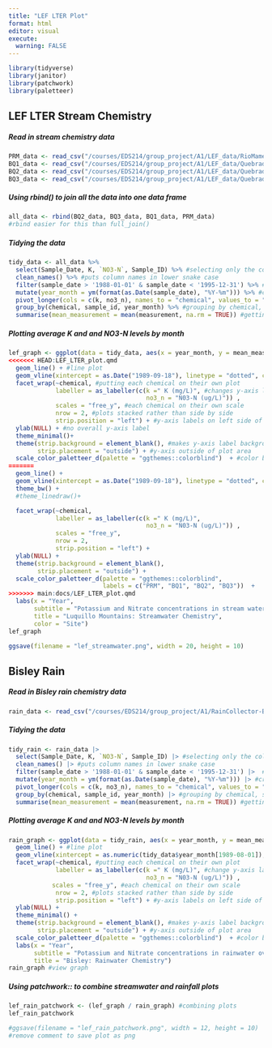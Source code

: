 ```yaml
---
title: "LEF LTER Plot"
format: html
editor: visual
execute: 
  warning: FALSE
---
```


```r
library(tidyverse)
library(janitor)
library(patchwork)
library(paletteer)
```

## LEF LTER Stream Chemistry

##### Read in stream chemistry data

```r
PRM_data <- read_csv("/courses/EDS214/group_project/A1/LEF_data/RioMameyesPuenteRoto.csv") 
BQ1_data <- read_csv("/courses/EDS214/group_project/A1/LEF_data/QuebradaCuenca1-Bisley.csv") 
BQ2_data <- read_csv("/courses/EDS214/group_project/A1/LEF_data/QuebradaCuenca2-Bisley.csv") 
BQ3_data <- read_csv("/courses/EDS214/group_project/A1/LEF_data/QuebradaCuenca3-Bisley.csv")
```

##### Using rbind() to join all the data into one data frame

```r
all_data <- rbind(BQ2_data, BQ3_data, BQ1_data, PRM_data) 
#rbind easier for this than full_join()
```

##### Tidying the data

```r
tidy_data <- all_data %>%
  select(Sample_Date, K, `NO3-N`, Sample_ID) %>% #selecting only the columns (variables) we need
  clean_names() %>% #puts column names in lower snake case
  filter(sample_date > '1988-01-01' & sample_date < '1995-12-31') %>% #filtering dates to only include data in the original plots time period
  mutate(year_month = ym(format(as.Date(sample_date), "%Y-%m"))) %>% #creating a year_month variable that does not include day
  pivot_longer(cols = c(k, no3_n), names_to = "chemical", values_to = "measurement") %>% #pivot to have k and no3_n in one column "chemical" and the values in "measurement"
  group_by(chemical, sample_id, year_month) %>% #grouping by chemical, site, and the year_month
  summarise(mean_measurement = mean(measurement, na.rm = TRUE)) #getting the avg of each chemical by month
```

##### Plotting average K and and NO3-N levels by month

```r
lef_graph <- ggplot(data = tidy_data, aes(x = year_month, y = mean_measurement, color = sample_id)) +
<<<<<<< HEAD:LEF_LTER_plot.qmd
  geom_line() + #line plot
  geom_vline(xintercept = as.Date("1989-09-18"), linetype = "dotted", color = "black") + #vert. line indicating when there was a hurricane
  facet_wrap(~chemical, #putting each chemical on their own plot
             labeller = as_labeller(c(k =" K (mg/L)", #changes y-axis labels
                                      no3_n = "N03-N (ug/L)")) ,
             scales = "free_y", #each chemical on their own scale
             nrow = 2, #plots stacked rather than side by side
             strip.position = "left") + #y-axis labels on left side of plot
  ylab(NULL) + #no overall y-axis label
  theme_minimal()+
  theme(strip.background = element_blank(), #makes y-axis label background blank
        strip.placement = "outside") + #y-axis outside of plot area
  scale_color_paletteer_d(palette = "ggthemes::colorblind")  + #color blind friendly theme
=======
  geom_line() +
  geom_vline(xintercept = as.Date("1989-09-18"), linetype = "dotted", color = "black") +
  theme_bw() +
  #theme_linedraw()+

  facet_wrap(~chemical,
             labeller = as_labeller(c(k =" K (mg/L)",
                                      no3_n = "N03-N (ug/L)")) ,
             scales = "free_y", 
             nrow = 2,
             strip.position = "left") +
  ylab(NULL) +
  theme(strip.background = element_blank(),
        strip.placement = "outside") +
  scale_color_paletteer_d(palette = "ggthemes::colorblind",
                          labels = c("PRM", "BQ1", "BQ2", "BQ3"))  +
>>>>>>> main:docs/LEF_LTER_plot.qmd
  labs(x = "Year", 
       subtitle = "Potassium and Nitrate concentrations in stream water over time", 
       title = "Luquillo Mountains: Streamwater Chemistry",
       color = "Site") 
lef_graph

ggsave(filename = "lef_streamwater.png", width = 20, height = 10)
```

## Bisley Rain

##### Read in Bisley rain chemistry data

```r
rain_data <- read_csv("/courses/EDS214/group_project/A1/RainCollector-Bisley2.csv") 
```

##### Tidying the data

```r
tidy_rain <- rain_data |>
  select(Sample_Date, K, `NO3-N`, Sample_ID) |> #selecting only the columns (variables) we need
  clean_names() |> #puts column names in lower snake case
  filter(sample_date > '1988-01-01' & sample_date < '1995-12-31') |>  #filtering dates to only include data in the original plots time period
  mutate(year_month = ym(format(as.Date(sample_date), "%Y-%m"))) |> #creating a year_month variable that does not include day
  pivot_longer(cols = c(k, no3_n), names_to = "chemical", values_to = "measurement") |>  #pivot to have k and no3_n in one column "chemical" and the values in "measurement"
  group_by(chemical, sample_id, year_month) |> #grouping by chemical, site, and the year_month
  summarise(mean_measurement = mean(measurement, na.rm = TRUE)) #getting the avg of each chemical by month
```

##### Plotting average K and and NO3-N levels by month

```r
rain_graph <- ggplot(data = tidy_rain, aes(x = year_month, y = mean_measurement)) +
  geom_line() + #line plot
  geom_vline(xintercept = as.numeric(tidy_data$year_month[1989-08-01]), linetype = "dotted", color = "black") + #vert. line indicating when there was a hurricane
  facet_wrap(~chemical, #putting each chemical on their own plot
             labeller = as_labeller(c(k =" K (mg/L)", #change y-axis labels
                                      no3_n = "N03-N (ug/L)")) ,
            scales = "free_y", #each chemical on their own scale
             nrow = 2, #plots stacked rather than side by side
             strip.position = "left") + #y-axis labels on left side of plot
  ylab(NULL) +
  theme_minimal() +
  theme(strip.background = element_blank(), #makes y-axis label background blank
        strip.placement = "outside") + #y-axis outside of plot area
  scale_color_paletteer_d(palette = "ggthemes::colorblind")  + #color blind friendly theme
  labs(x = "Year", 
       subtitle = "Potassium and Nitrate concentrations in rainwater over time", 
       title = "Bisley: Rainwater Chemistry")
rain_graph #view graph

```

##### Using patchwork:: to combine streamwater and rainfall plots

```r
lef_rain_patchwork <- (lef_graph / rain_graph) #combining plots
lef_rain_patchwork

#ggsave(filename = "lef_rain_patchwork.png", width = 12, height = 10) 
#remove comment to save plot as png
```

